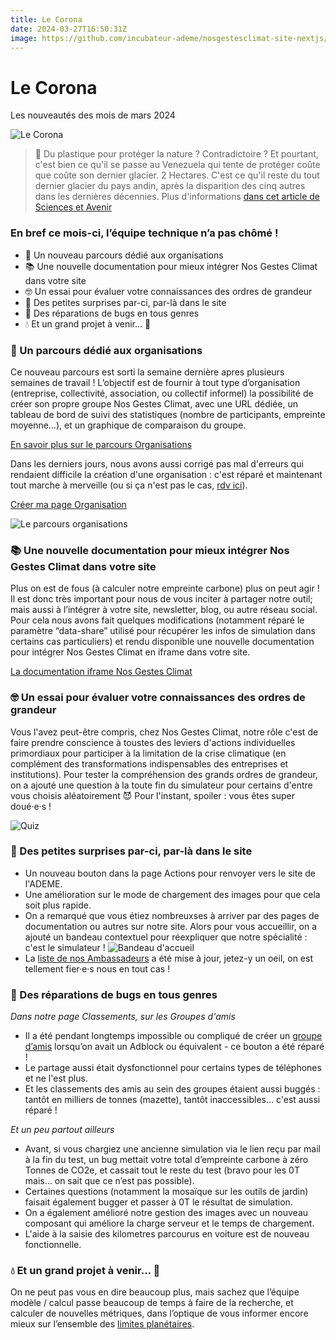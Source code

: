 ```yaml
---
title: Le Corona
date: 2024-03-27T16:50:31Z
image: https://github.com/incubateur-ademe/nosgestesclimat-site-nextjs/assets/144152881/f4f98ff5-df01-4b67-abe0-22bc051aa6a9
---
```


# Le Corona

Les nouveautés des mois de mars 2024

![Le Corona](https://github.com/incubateur-ademe/nosgestesclimat-site-nextjs/assets/144152881/f4f98ff5-df01-4b67-abe0-22bc051aa6a9)

> 🥤 Du plastique pour protéger la nature ? Contradictoire ? Et pourtant, c'est bien ce qu'il se passe au Venezuela qui tente de protéger coûte que coûte son dernier glacier.
> 2 Hectares. C'est ce qu'il reste du tout dernier glacier du pays andin, après la disparition des cinq autres dans les dernières décennies.
> Plus d'informations [dans cet article de Sciences et Avenir](https://www.sciencesetavenir.fr/nature-environnement/une-couverture-thermoplastique-pour-sauver-le-dernier-glacier-venezuelien-absurde-selon-les-experts_177115)


### En bref ce mois-ci, l’équipe technique n’a pas chômé !

- 👔 Un nouveau parcours dédié aux organisations
- 📚 Une nouvelle documentation pour mieux intégrer Nos Gestes Climat dans votre site
- 🤓 Un essai pour évaluer votre connaissances des ordres de grandeur
- 💐 Des petites surprises par-ci, par-là dans le site 
- 🐛 Des réparations de bugs en tous genres
- 💧 Et un grand projet à venir… 🥁

### 👔 Un parcours dédié aux organisations

Ce nouveau parcours est sorti la semaine dernière apres plusieurs semaines de travail ! L’objectif est de fournir à tout type d’organisation (entreprise, collectivité, association, ou collectif informel) la possibilité de créer son propre groupe Nos Gestes Climat, avec une URL dédiée, un tableau de bord de suivi des statistiques (nombre de participants, empreinte moyenne…), et un graphique de comparaison du groupe. 

<div className="text-center">
  <a
    href="https://nosgestesclimat.fr/blog/nouveau-parcours-organisations?mtm_campaign=nouveautes"
    className="focus:ring-offset-3 transition-color mx-auto inline-flex items-center whitespace-nowrap rounded-md border-2 border-primary-500 bg-primary-500 !p-4 font-bold !text-white no-underline shadow-sm transition-colors transition-colors hover:bg-primary-700 hover:text-white focus:outline-none focus:ring-2 focus:ring-primary-700 aria-disabled:opacity-50">
    En savoir plus sur le parcours Organisations
  </a>
</div>

Dans les derniers jours, nous avons aussi corrigé pas mal d'erreurs qui rendaient difficile la création d'une organisation : c'est réparé et maintenant tout marche à merveille (ou si ça n'est pas le cas, [rdv ici](https://nosgestesclimat.fr/contact)).

<div className="text-center">
  <a
    href="https://nosgestesclimat.fr/organisations?mtm_campaign=nouveautes"
    className="focus:ring-offset-3 transition-color mx-auto inline-flex items-center whitespace-nowrap rounded-md border-2 border-primary-500 bg-primary-500 !p-4 font-bold !text-white no-underline shadow-sm transition-colors transition-colors hover:bg-primary-700 hover:text-white focus:outline-none focus:ring-2 focus:ring-primary-700 aria-disabled:opacity-50">
    Créer ma page Organisation
  </a>
</div>


![Le parcours organisations](https://github.com/incubateur-ademe/nosgestesclimat-site-nextjs/assets/144152881/8dda3a76-3fc5-477b-8c5a-944745c7e24b)


### 📚 Une nouvelle documentation pour mieux intégrer Nos Gestes Climat dans votre site

Plus on est de fous (à calculer notre empreinte carbone) plus on peut agir ! Il est donc très important pour nous de vous inciter à partager notre outil; mais aussi à l’intégrer à votre site, newsletter, blog, ou autre réseau social. 
Pour cela nous avons fait quelques modifications (notamment réparé le paramètre “data-share” utilisé pour récupérer les infos de simulation dans certains cas particuliers) et rendu disponible une nouvelle documentation pour intégrer Nos Gestes Climat en iframe dans votre site. 

<div className="text-center">
  <a
    href="https://accelerateur-transition-ecologique-ademe.notion.site/Int-grer-Nos-Gestes-Climat-en-iframe-abdeb175baf84143922006964d80348c?pvs=25"
    className="focus:ring-offset-3 transition-color mx-auto inline-flex items-center whitespace-nowrap rounded-md border-2 border-primary-500 bg-primary-500 !p-4 font-bold !text-white no-underline shadow-sm transition-colors transition-colors hover:bg-primary-700 hover:text-white focus:outline-none focus:ring-2 focus:ring-primary-700 aria-disabled:opacity-50">
    La documentation iframe Nos Gestes Climat
  </a>
</div>

### 🤓 Un essai pour évaluer votre connaissances des ordres de grandeur

Vous l'avez peut-être compris, chez Nos Gestes Climat, notre rôle c'est de faire prendre conscience à toustes des leviers d'actions individuelles primordiaux pour participer à la limitation de la crise climatique (en complément des transformations indispensables des entreprises et institutions). Pour tester la compréhension des grands ordres de grandeur, on a ajouté une question à la toute fin du simulateur pour certains d'entre vous choisis aléatoirement 😈 
Pour l'instant, spoiler : vous êtes super doué·e·s !

![Quiz](https://github.com/incubateur-ademe/nosgestesclimat-site-nextjs/assets/144152881/0af4f09d-e384-4b4f-8a63-4023d7d44ca2)

### 💐 Des petites surprises par-ci, par-là dans le site 

- Un nouveau bouton dans la page Actions pour renvoyer vers le site de l'ADEME.
- Une amélioration sur le mode de chargement des images pour que cela soit plus rapide.
- On a  remarqué que vous étiez nombreuxses à arriver par des pages de documentation ou autres sur notre site. Alors pour vous accueillir, on a ajouté un bandeau contextuel pour réexpliquer que notre spécialité : c'est le simulateur !
![Bandeau d'accueil](https://github.com/incubateur-ademe/nosgestesclimat-site-nextjs/assets/144152881/2d482d9b-f9a3-41bc-9258-840bd1f0bb30)
- La [liste de nos Ambassadeurs](https://nosgestesclimat.fr/ambassadeurs) a été mise à jour, jetez-y un oeil, on est tellement fier·e·s nous en tout cas ! 


### 🐛 Des réparations de bugs en tous genres

*Dans notre page Classements, sur les Groupes d'amis*
- Il a été pendant longtemps impossible ou compliqué de créer un [groupe d’amis](https://nosgestesclimat.fr/classements) lorsqu’on avait un Adblock ou équivalent - ce bouton a été réparé !
- Le partage aussi était dysfonctionnel pour certains types de téléphones et ne l'est plus.
- Et les classements des amis au sein des groupes étaient aussi buggés : tantôt en milliers de tonnes (mazette), tantôt inaccessibles... c'est aussi réparé !


*Et un peu partout ailleurs*
- Avant, si vous chargiez une ancienne simulation via le lien reçu par mail à la fin du test, un bug mettait votre total d’empreinte carbone à zéro Tonnes de CO2e, et cassait tout le reste du test (bravo pour les 0T mais… on sait que ce n’est pas possible).
- Certaines questions (notamment la mosaïque sur les outils de jardin) faisait également bugger et passer à 0T le résultat de simulation.
- On a également amélioré notre gestion des images avec un nouveau composant qui améliore la charge serveur et le temps de chargement.
- L'aide à la saisie des kilometres parcourus en voiture est de nouveau fonctionnelle.


### 💧 Et un grand projet à venir… 🥁

On ne peut pas vous en dire beaucoup plus, mais sachez que l’équipe modèle / calcul passe beaucoup de temps à faire de la recherche, et calculer de nouvelles métriques, dans l’optique de vous informer encore mieux sur l’ensemble des [limites planétaires](https://www.notre-environnement.gouv.fr/themes/societe/article/limites-planetaires).

